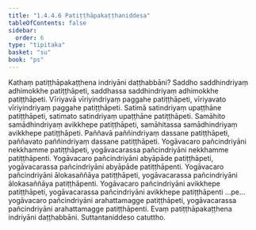 ```yaml
---
title: "1.4.4.6 Patiṭṭhāpakaṭṭhaniddesa"
tableOfContents: false
sidebar:
  order: 6
type: "tipitaka"
basket: "su"
book: "ps"
---
```



<DynamicBreadcrumb />

<Division number="203" book="ps">

<Paragraph number="1085" book="ps">
Kathaṃ <Emphasis>patiṭṭhāpakaṭṭhena indriyāni daṭṭhabbāni?</Emphasis> Saddho saddhindriyaṃ adhimokkhe patiṭṭhāpeti, saddhassa saddhindriyaṃ adhimokkhe patiṭṭhāpeti. Vīriyavā vīriyindriyaṃ paggahe patiṭṭhāpeti, vīriyavato vīriyindriyaṃ paggahe patiṭṭhāpeti. Satimā satindriyaṃ upaṭṭhāne patiṭṭhāpeti, satimato satindriyaṃ upaṭṭhāne patiṭṭhāpeti. Samāhito samādhindriyaṃ avikkhepe patiṭṭhāpeti, samāhitassa samādhindriyaṃ avikkhepe patiṭṭhāpeti. Paññavā paññindriyaṃ dassane patiṭṭhāpeti, paññavato paññindriyaṃ dassane patiṭṭhāpeti. Yogāvacaro pañcindriyāni nekkhamme patiṭṭhāpeti, yogāvacarassa pañcindriyāni nekkhamme patiṭṭhāpenti. Yogāvacaro pañcindriyāni abyāpāde patiṭṭhāpeti, yogāvacarassa pañcindriyāni abyāpāde patiṭṭhāpenti. Yogāvacaro pañcindriyāni ālokasaññāya patiṭṭhāpeti, yogāvacarassa pañcindriyāni ālokasaññāya patiṭṭhāpenti. Yogāvacaro pañcindriyāni avikkhepe patiṭṭhāpeti, yogāvacarassa pañcindriyāni avikkhepe patiṭṭhāpenti …pe…  yogāvacaro pañcindriyāni arahattamagge patiṭṭhāpeti, yogāvacarassa pañcindriyāni arahattamagge patiṭṭhāpenti. Evaṃ patiṭṭhāpakaṭṭhena indriyāni daṭṭhabbāni.

</Paragraph>
</Division>

<Paragraph number="1086" type="center" book="ps">
Suttantaniddeso catuttho.
</Paragraph>